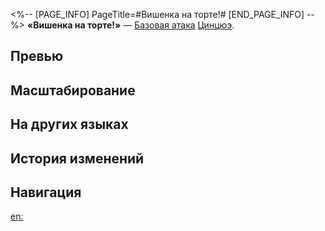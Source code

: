<%-- [PAGE_INFO]
PageTitle=#Вишенка на торте!#
[END_PAGE_INFO] --%>
{{Навык Инфобокс
|Название         = Вишенка на торте!
|Изображение      = Навык Вишенка на торте!.png
|Персонаж         = Цинцюэ
|Тип              = Базовая атака
|Тэг              = Взрывная атака
|УронСтойк        = 20 (основная цель)<br />10
|ЭнергияГен       = 20
|Энергия          = 
|Длительность     = 
|Описание         = Наносит одному противнику квантовый урон, равный {{Цвет|Выделенный|120%—264%}} от силы атаки Цинцюэ, а также наносит соседним целям квантовый урон, равный {{Цвет|Выделенный|50%—110%}} от силы атаки Цинцюэ.<br />Атака Вишенка на торте! не может восстанавливать очки навыков.
|Свойство1        = 
|Масштабирование1 = 
}}
'''«Вишенка на торте!»''' — [[Базовая атака]] [[Цинцюэ]].

==Превью==
{{Превью
|Файл = Вишенка на торте! Превью
}}

==Масштабирование==
{{Масштабирование навыка
|120%;144%;168%;192%;216%;240%;264%;288%;312%;336%
|50%;60%;70%;80%;90%;100%;110%;120%;130%;140%
}}

==На других языках==
{{На других языках
|en   = Cherry on Top!
|zhs  = 杠上开花！
|zht  = 槓上開花！
|ja   = {{Rubi|嶺上開花|リンシャンカイホウ}}！
|ko   = 아싸~ 가오리!
|es   = ¡Fuera la ficha del muro muerto!
|fr   = C'est la tuile&nbsp;!
|ru   = Вишенка на торте!
|th   = Cherry on Top!
|vi   = Bộ Tứ Thêm Hoa!
|de   = Sieg mit dem Kong!
|id   = Cherry on Top!
|pt   = Cereja do Bolo!
}}

==История изменений==
{{История изменений|3.5}}

==Навигация==
{{Навык Навбокс|Цинцюэ}}

[[en:]]